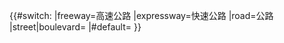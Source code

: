 {{#switch: {{{type|}}}
|freeway={{{route}}}高速公路
|expressway={{{route|}}}快速公路
|road={{{route}}}公路
|street|boulevard={{{route}}}
|#default=
}}